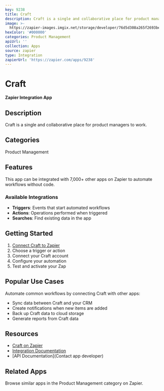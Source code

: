 ```yaml
---
key: 9238
title: Craft
description: Craft is a single and collaborative place for product managers to work.
image: >-
  https://zapier-images.imgix.net/storage/developer/76d5d308a265f2693bed31609b31f1dc.png?auto=format%2Ccompress&ixlib=python-3.0.0&q=50
hexColor: '#000000'
categories: Product Management
apiUrl: ''
collection: Apps
source: zapier
type: Integration
zapierUrl: 'https://zapier.com/apps/9238'
---
```

# Craft

**Zapier Integration App**

## Description

Craft is a single and collaborative place for product managers to work.

## Categories

Product Management

## Features

This app can be integrated with 7,000+ other apps on Zapier to automate workflows without code.

### Available Integrations

- **Triggers**: Events that start automated workflows
- **Actions**: Operations performed when triggered
- **Searches**: Find existing data in the app

## Getting Started

1. [Connect Craft to Zapier](https://zapier.com/apps/9238)
2. Choose a trigger or action
3. Connect your Craft account
4. Configure your automation
5. Test and activate your Zap

## Popular Use Cases

Automate common workflows by connecting Craft with other apps:

- Sync data between Craft and your CRM
- Create notifications when new items are added
- Back up Craft data to cloud storage
- Generate reports from Craft data

## Resources

- [Craft on Zapier](https://zapier.com/apps/9238)
- [Integration Documentation](https://zapier.com/apps/9238/integrations)
- [API Documentation](Contact app developer)

## Related Apps

Browse similar apps in the Product Management category on Zapier.
